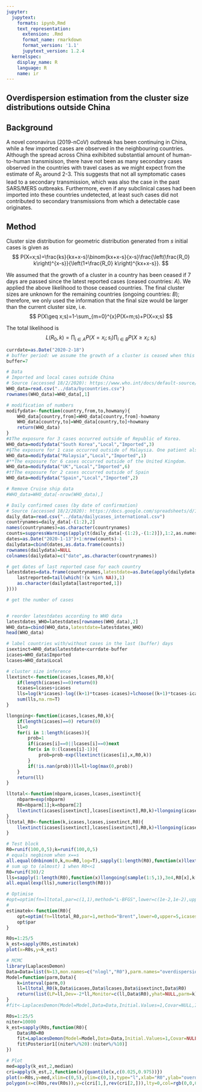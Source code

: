 ```yaml
---
jupyter:
  jupytext:
    formats: ipynb,Rmd
    text_representation:
      extension: .Rmd
      format_name: rmarkdown
      format_version: '1.1'
      jupytext_version: 1.2.4
  kernelspec:
    display_name: R
    language: R
    name: ir
---
```


## Overdispersion estimation from the cluster size distributions outside China

## Background
A novel coronavirus (2019-nCoV) outbreak has been continuing in China, while a few imported cases are observed in the neighbouring countries. Although the spread across China exihibited substantial amount of human-to-human transmisison, there have not been as many secondary cases observed in the countries with travel cases as we might expect from the estimate of $R_0$ around 2-3. This suggests that not all symptomatic cases lead to a secondary transmission, which was also the case in the past SARS/MERS outbreaks. Furthermore, even if any subclinical cases had been imported into these countries undetected, at least such cases did not contributed to secondary transmissions from which a detectable case originates.



## Method
Cluster size distribution for geometric distribution generated from $s$ initial cases is given as
$$
P(X=x;s)=\frac{ks}{kx+x-s}\binom{kx+x-s}{x-s}\frac{\left(\frac{R_0} k\right)^{x-s}}{\left(1+\frac{R_0} k\right)^{kx+x-s}}.
$$

We assumed that the growth of a cluster in a country has been ceased if 7 days are passed since the latest reported cases (ceased countries: $A$). We applied the above likelihood to those ceased countries. The final cluster sizes are unknown for the remaining countries (ongoing countries: $B$); therefore, we only used the information that the final size would be larger than the current cluster size, i.e.
$$
P(X\geq x;s)=1-\sum_{m=0}^{x}P(X=m;s)+P(X=x;s)
$$

The total likelihood is
$$
L(R_0,k)=\prod_{i\in A}P(X=x_i;s_i)\prod_{i\in B}P(X\geq x_i;s_i)
$$

```r
currdate=as.Date("2020-2-18")
# buffer period: we assume the growth of a cluster is ceased when this period has been passed since the latest case report
buffer=7
```

```r
# Data
# Imported and local cases outside China
# Source (accessed 18/2/2020): https://www.who.int/docs/default-source/coronaviruse/situation-reports/20200218-sitrep-29-covid-19.pdf
WHO_data=read.csv("../data/bycountries.csv")
rownames(WHO_data)=WHO_data[,1]

# modification of numbers
modifydata<-function(country,from,to,howmany){
    WHO_data[country,from]=WHO_data[country,from]-howmany
    WHO_data[country,to]=WHO_data[country,to]+howmany
    return(WHO_data)
}
#‡The exposure for 3 cases occurred outside of Republic of Korea.
WHO_data=modifydata("South Korea","Local","Imported",3)
#§The exposure for 1 case occurred outside of Malaysia. One patient also had travel history to China, but exposure likely occurred after return to Malaysia.
WHO_data=modifydata("Malaysia","Local","Imported",1)
#**The exposure for 6 cases occurred outside of the United Kingdom.
WHO_data=modifydata("UK","Local","Imported",6)
#††The exposure for 2 cases occurred outside of Spain
WHO_data=modifydata("Spain","Local","Imported",2)

# Remove Cruise ship data
#WHO_data=WHO_data[-nrow(WHO_data),]

# Daily confirmed cases (by date of confirmation)
# Source (accessed 18/2/2020): https://docs.google.com/spreadsheets/d/1Z7VQ5xlf3BaTx_LBBblsW4hLoGYWnZyog3jqsS9Dbgc
daily_data=read.csv("../data/dailycases_international.csv")
countrynames=daily_data[-(1:2),2]
names(countrynames)=as.character(countrynames)
counts=suppressWarnings(apply(t(daily_data[-(1:2),-(1:2)]),1:2,as.numeric))
dates=as.Date("2020-1-13")+1:nrow(counts)-1
dailydata=cbind(dates,as.data.frame(counts))
rownames(dailydata)=NULL
colnames(dailydata)=c("date",as.character(countrynames))

# get dates of last reported case for each country
latestdates=data.frame(countrynames,latestdate=as.Date(apply(dailydata[,-1],2,function(x){
    lastreported=tail(which(!(x %in% NA)),1)
    as.character(dailydata[lastreported,1])
})))

# get the number of cases 


# reorder latestdates according to WHO data
latestdates_WHO=latestdates[rownames(WHO_data),2]
WHO_data=cbind(WHO_data,latestdate=latestdates_WHO)
head(WHO_data)
```

```r
# label countries with/without cases in the last (buffer) days
isextinct=WHO_data$latestdate<currdate-buffer
icases=WHO_data$Imported
lcases=WHO_data$Local
```

```r
# cluster size inference
llextinct<-function(icases,lcases,R0,k){
    if(length(icases)==0)return(0)
    tcases=lcases+icases
    lls=log(k*icases)-log((k+1)*tcases-icases)+lchoose((k+1)*tcases-icases,tcases-icases)+(tcases-icases)*log(R0/k)-((k+1)*tcases-icases)*log(1+R0/k)
    sum(lls,na.rm=T)
}

llongoing<-function(icases,lcases,R0,k){
    if(length(icases)==0) return(0)
    ll=0
    for(i in 1:length(icases)){
        prob=1
        if(icases[i]==0||lcases[i]==0)next
        for(x in 0:(lcases[i]-1)){
            prob=prob-exp(llextinct(icases[i],x,R0,k))
        }
        if(!is.nan(prob))ll=ll+log(max(0,prob))
    }
    return(ll)
}

lltotal<-function(nbparm,icases,lcases,isextinct){
    nbparm=exp(nbparm)
    R0=nbparm[1];k=nbparm[2]
    llextinct(icases[isextinct],lcases[isextinct],R0,k)+llongoing(icases[!isextinct],lcases[!isextinct],R0,k)
}
lltotal_R0<-function(k,icases,lcases,isextinct,R0){
    llextinct(icases[isextinct],lcases[isextinct],R0,k)+llongoing(icases[!isextinct],lcases[!isextinct],R0,k)
}
```

```r
# Test block
R0=runif(100,0,5);k=runif(100,0,5)
# equals negbinom when x==s
all.equal(dnbinom(0,k,mu=R0,log=T),sapply(1:length(R0),function(x)llextinct(1,0,R0[x],k[x])))
# sum up to (almost) 1 when R0<<1
R0=runif(30)/2                                         
lls=sapply(1:length(R0),function(x)llongoing(sample(1:5,1),3e4,R0[x],k[x]))
all.equal(exp(lls),numeric(length(R0)))
```

```r
# Optimise
#opt=optim(fn=lltotal,par=c(1,1),method="L-BFGS",lower=c(1e-2,1e-2),upper=c(10,10),icases=icases,lcases=lcases,isextinct=isextinct,control=list(fnscale=-1))
#
estimatek<-function(R0){
    opt=optim(fn=lltotal_R0,par=1,method="Brent",lower=0,upper=5,icases=icases,lcases=lcases,isextinct=isextinct,R0=R0,control=list(fnscale=-1,trace=1))
    opt$par
}

R0s=1:25/5
k_est=sapply(R0s,estimatek)
plot(x=R0s,y=k_est)

```

```r
# MCMC
library(LaplacesDemon)
Data=Data=list(N=13,mon.names=c("nlogl","R0"),parm.names="overdispersion k",R0=1,icases=icases,lcases=lcases,isextinct=isextinct)
Model=function(parm,Data){
    k=interval(parm,0)
    ll=lltotal_R0(k,Data$icases,Data$lcases,Data$isextinct,Data$R0)
    return(list(LP=ll,Dev=-2*ll,Monitor=c(ll,Data$R0),yhat=NULL,parm=k))
}
#fit<-LaplacesDemon(Model=Model,Data=Data,Initial.Values=1,Covar=NULL,Iterations=10000,Status=1000,Thinning=10,Algorithm='HARM',Specs=NULL)

R0s=1:25/5
niter=10000
k_est=sapply(R0s,function(R0){
    Data$R0=R0
    fit=LaplacesDemon(Model=Model,Data=Data,Initial.Values=1,Covar=NULL,Iterations=niter,Status=niter,Thinning=10,Algorithm='HARM',Specs=NULL)
    fit$Posterior1[(niter%/%20):(niter%/%10)]
})
```

```r
# Plot
med=apply(k_est,2,median)
cri=apply(k_est,2,function(x){quantile(x,c(0.025,0.975))})
plot(x=R0s,y=med,xlim=c(0,5),ylim=c(0,1),type="l",xlab="R0",ylab="overdispersion")
polygon(x=c(R0s,rev(R0s)),y=c(cri[1,],rev(cri[2,])),lty=0,col=rgb(0,0,0,0.1))
```

```r

```

